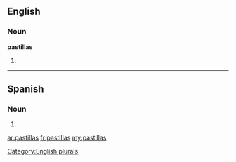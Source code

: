 ==English==

===Noun===
'''pastillas'''

# {{plural of|pastilla}}

[[Category:English plurals]]

----
==Spanish==

===Noun===
{{head|es|noun form|g=f-p}}

# {{plural of|nocat=1|pastilla|lang=es}}

[[ar:pastillas]]
[[fr:pastillas]]
[[my:pastillas]]